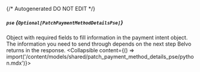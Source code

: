{/* Autogenerated DO NOT EDIT  */}

##### `pse` *{`Optional[PatchPaymentMethodDetailsPse]`}*
Object with required fields to fill information in the payment intent object. The information you need to send through depends on the next step Belvo returns in the response.
<Collapsible content={() => import('/content/models/shared/patch_payment_method_details_pse/python.mdx')}>
</Collapsible>


